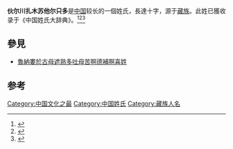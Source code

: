 {{姓氏
|复姓=是
|姓氏=伙尔川扎木苏他尔只多
|拼音=Huǒ'ěrchuānzhāmùsūtā'ěrzhǐduō
|注音={{拼转注|Huǒ}} {{拼转注|ěr}} {{拼转注|chuān}} {{拼转注|zhā}} {{拼转注|mù}} {{拼转注|sū}} {{拼转注|tā}} {{拼转注|ěr}} {{拼转注|zhǐ}} {{拼转注|duō}}
|中国大陆=
|台湾=
|香港=
|澳门=
|新加坡=
|马来西亚=
|新字体=
|旧字体=
|平假名=
|片假名=
|越南=
|谚文=
|文觀部式=
|馬-賴式=
|日语罗马字=
|反切=
|同音字=
|堂号=
|郡望=
|上古=
}}
'''伙尔川扎木苏他尔只多'''是[[中国|中国]]较长的一個姓氏，長達十字，源于[[藏族|藏族]]。此姓已獲收录于《中国姓氏大辞典》。<ref>{{Cite web |url=http://news.xinhuanet.com/local/2010-10/06/c_12631990.htm |title=在用姓氏超七千种 最长姓氏"伙尔川扎木苏他尔只多" |accessdate=2014-07-30 |author=京华时报 |publisher=新华网 |archiveurl=https://web.archive.org/web/20140730152216/http://news.xinhuanet.com/local/2010-10/06/c_12631990.htm |archivedate=2014-07-30 |dead-url=no }}</ref><ref>{{Cite web |url=http://news.qq.com/a/20101006/000091.htm |title=中国姓氏最长10字：伙尔川扎木苏他尔只多 |accessdate=2014-07-30 |author=扬子晚报 |publisher=腾讯新闻 |archiveurl=https://web.archive.org/web/20140730152530/http://news.qq.com/a/20101006/000091.htm |archivedate=2014-07-30 |dead-url=no }}</ref><ref>{{Cite web |url=http://www.nownews.com/n/2010/10/05/637733 |title=中國最長姓氏　「夥爾川扎木蘇他爾只多」 |accessdate=2014-07-30 |publisher=今日新聞 |archiveurl=https://web.archive.org/web/20140730152928/http://www.nownews.com/n/2010/10/05/637733 |archivedate=2014-07-30 |dead-url=no }}</ref>

==參見==
*[[魯納婁於古母遮熟多吐母苦啊德補啊喜姓|魯納婁於古母遮熟多吐母苦啊德補啊喜姓]]

==参考==
{{reflist}}

{{中国文化小作品}}
[[Category:中国文化之最|Category:中国文化之最]]
[[Category:中国姓氏|Category:中国姓氏]]
[[Category:藏族人名|Category:藏族人名]]